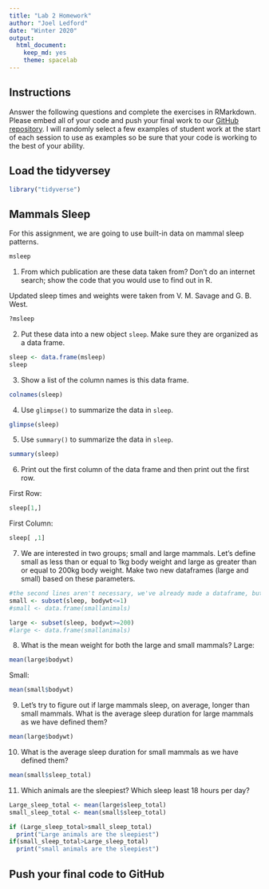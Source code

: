 ```yaml
---
title: "Lab 2 Homework"
author: "Joel Ledford"
date: "Winter 2020"
output:
  html_document: 
    keep_md: yes
    theme: spacelab
---
```


## Instructions
Answer the following questions and complete the exercises in RMarkdown. Please embed all of your code and push your final work to our [GitHub repository](https://github.com/FRS417-DataScienceBiologists). I will randomly select a few examples of student work at the start of each session to use as examples so be sure that your code is working to the best of your ability.

## Load the tidyversey
```r
library("tidyverse")
```


## Mammals Sleep
For this assignment, we are going to use built-in data on mammal sleep patterns.  
```r
msleep
```

1. From which publication are these data taken from? Don't do an internet search; show the code that you would use to find out in R.

Updated sleep times and weights were taken from V. M. Savage and G. B. West.
```r
?msleep

```

2. Put these data into a new object `sleep`. Make sure they are organized as a data frame.  
```r
sleep <- data.frame(msleep)
sleep
```



3. Show a list of the column names is this data frame.
```r
colnames(sleep)
```



4. Use `glimpse()` to summarize the data in `sleep`.
```r
glimpse(sleep)
```


5. Use `summary()` to summarize the data in `sleep`.
```r

summary(sleep)
```

6. Print out the first column of the data frame and then print out the first row.

First Row:
```r
sleep[1,]
```
First Column:
```r
sleep[ ,1]
```


7. We are interested in two groups; small and large mammals. Let's define small as less than or equal to 1kg body weight and large as greater than or equal to 200kg body weight. Make two new dataframes (large and small) based on these parameters.  
```r
#the second lines aren't necessary, we've already made a dataframe, but we'll keep the small and large names to use for the rest of the code
small <- subset(sleep, bodywt<=1)
#small <- data.frame(smallanimals)

large <- subset(sleep, bodywt>=200)
#large <- data.frame(smallanimals)
```


8. What is the mean weight for both the large and small mammals?
Large:
```r
mean(large$bodywt)
```

Small:
```r
  
mean(small$bodywt)
```



9. Let's try to figure out if large mammals sleep, on average, longer than small mammals. What is the average sleep duration for large mammals as we have defined them?
```r
mean(large$bodywt)
```



10. What is the average sleep duration for small mammals as we have defined them?
```r
mean(small$sleep_total)
```



11. Which animals are the sleepiest? Which sleep least 18 hours per day?  
```r
Large_sleep_total <- mean(large$sleep_total)
small_sleep_total <- mean(small$sleep_total)

if (Large_sleep_total>small_sleep_total)
  print("Large animals are the sleepiest")
if(small_sleep_total>Large_sleep_total)
  print("small animals are the sleepiest")
```


## Push your final code to GitHub